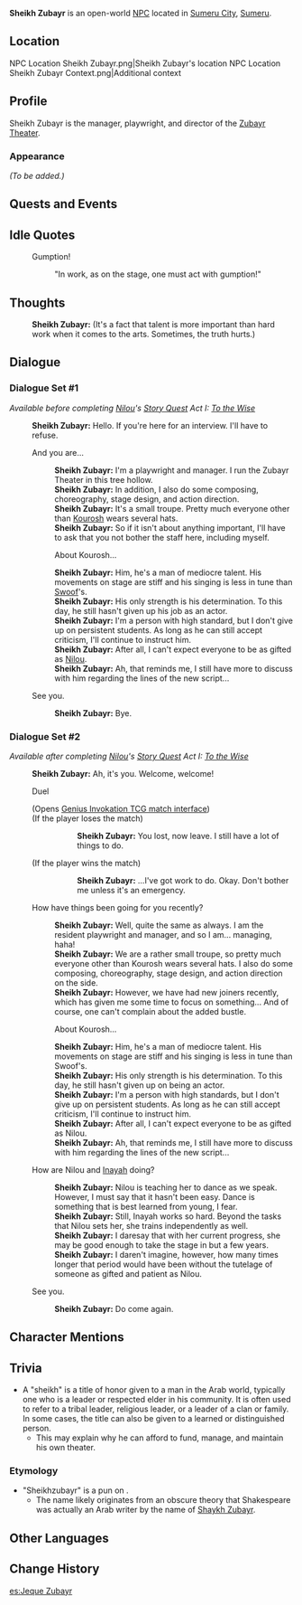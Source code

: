 {{Meta
|missing_NPC_profile  = yes
}}
{{Character Infobox
|type             = Open-World NPC
|image            = NPC Sheikh Zubayr.png
|realname         =
|deceased         =
|region           = Sumeru
|location         = Sumeru
|affiliation      = Zubayr Theater
|title            = Manager of the Zubayr Theater

|ancestry         =
|father           = 
|mother           = 
|spouse           = 
|sibling          = 
|child            = 
|relative         = 

|voiceEN          = 
|voiceCN          = 
|voiceJP          = 
|dialoguereward   = 
}}
'''Sheikh Zubayr''' is an open-world [[NPC]] located in [[Sumeru City]], [[Sumeru]].

==Location==
<gallery>
NPC Location Sheikh Zubayr.png|Sheikh Zubayr's location
NPC Location Sheikh Zubayr Context.png|Additional context
</gallery>

==Profile==
Sheikh Zubayr is the manager, playwright, and director of the [[Zubayr Theater]].

===Appearance===
''(To be added.)''

==Quests and Events==
{{Quests and Events}}

==Idle Quotes==
{{Dialogue Start}}
: {{DIcon|Idle}} Gumption!
:: {{A|VO Sheikh Zubayr 01.ogg}} "In work, as on the stage, one must act with gumption!"
{{Dialogue End}}

==Thoughts==
{{All Schemes to Know Explanation|name=Sheikh Zubayr}}
:{{A|VO Sheikh Zubayr All Schemes to Know 01.ogg}} '''Sheikh Zubayr:''' (It's a fact that talent is more important than hard work when it comes to the arts. Sometimes, the truth hurts.)

==Dialogue==
===Dialogue Set #1===
''Available before completing [[Nilou]]'s [[Lotos Somno Chapter|Story Quest]] Act I: [[To the Wise]]''
{{Dialogue Start}}
:'''Sheikh Zubayr:''' Hello. If you're here for an interview. I'll have to refuse.
:{{DIcon}} And you are...
::'''Sheikh Zubayr:''' I'm a playwright and manager. I run the Zubayr Theater in this tree hollow.
::'''Sheikh Zubayr:''' In addition, I also do some composing, choreography, stage design, and action direction.
::'''Sheikh Zubayr:''' It's a small troupe. Pretty much everyone other than [[Kourosh]] wears several hats.
::'''Sheikh Zubayr:''' So if it isn't about anything important, I'll have to ask that you not bother the staff here, including myself.
::{{DIcon}} About Kourosh...
::'''Sheikh Zubayr:''' Him, he's a man of mediocre talent. His movements on stage are stiff and his singing is less in tune than [[Swoof]]'s.
::'''Sheikh Zubayr:''' His only strength is his determination. To this day, he still hasn't given up his job as an actor.
::'''Sheikh Zubayr:''' I'm a person with high standard, but I don't give up on persistent students. As long as he can still accept criticism, I'll continue to instruct him.
::'''Sheikh Zubayr:''' After all, I can't expect everyone to be as gifted as [[Nilou]].
::'''Sheikh Zubayr:''' Ah, that reminds me, I still have more to discuss with him regarding the lines of the new script...
:{{DIcon}} See you.
::'''Sheikh Zubayr:''' Bye.
{{Dialogue End}}

===Dialogue Set #2===
''Available after completing [[Nilou]]'s [[Lotos Somno Chapter|Story Quest]] Act I: [[To the Wise]]''
{{Dialogue Start}}
:'''Sheikh Zubayr:''' Ah, it's you. Welcome, welcome!
:{{DIcon|TCG}} Duel
:;(Opens [[Genius Invokation TCG/Stage/Sheikh Zubayr/Duel: Sheikh Zubayr|Genius Invokation TCG match interface]])
:;(If the player loses the match)
:::'''Sheikh Zubayr:''' You lost, now leave. I still have a lot of things to do.
:;(If the player wins the match)
:::'''Sheikh Zubayr:''' ...I've got work to do. Okay. Don't bother me unless it's an emergency.
:{{DIcon}} How have things been going for you recently?
::'''Sheikh Zubayr:''' Well, quite the same as always. I am the resident playwright and manager, and so I am... managing, haha!
::'''Sheikh Zubayr:''' We are a rather small troupe, so pretty much everyone other than Kourosh wears several hats. I also do some composing, choreography, stage design, and action direction on the side.
::'''Sheikh Zubayr:''' However, we have had new joiners recently, which has given me some time to focus on something... And of course, one can't complain about the added bustle.
::{{DIcon}} About Kourosh...
::'''Sheikh Zubayr:''' Him, he's a man of mediocre talent. His movements on stage are stiff and his singing is less in tune than Swoof's.
::'''Sheikh Zubayr:''' His only strength is his determination. To this day, he still hasn't given up on being an actor.
::'''Sheikh Zubayr:''' I'm a person with high standards, but I don't give up on persistent students. As long as he can still accept criticism, I'll continue to instruct him.
::'''Sheikh Zubayr:''' After all, I can't expect everyone to be as gifted as Nilou.
::'''Sheikh Zubayr:''' Ah, that reminds me, I still have more to discuss with him regarding the lines of the new script...
:{{DIcon}} How are Nilou and [[Inayah]] doing?
::'''Sheikh Zubayr:''' Nilou is teaching her to dance as we speak. However, I must say that it hasn't been easy. Dance is something that is best learned from young, I fear.
::'''Sheikh Zubayr:''' Still, Inayah works so hard. Beyond the tasks that Nilou sets her, she trains independently as well.
::'''Sheikh Zubayr:''' I daresay that with her current progress, she may be good enough to take the stage in but a few years.
::'''Sheikh Zubayr:''' I daren't imagine, however, how many times longer that period would have been without the tutelage of someone as gifted and patient as Nilou.
:{{DIcon}} See you.
::'''Sheikh Zubayr:''' Do come again.
{{Dialogue End}}
<!--
==Event Dialogue==
===Event Name===
{{Dialogue Start}}
:'''{{subst:PAGENAME}}:'''
{{Dialogue End}}
-->

==Character Mentions==
{{Character Mentions}}

==Trivia==
* A "sheikh" is a title of honor given to a man in the Arab world, typically one who is a leader or respected elder in his community. It is often used to refer to a tribal leader, religious leader, or a leader of a clan or family. In some cases, the title can also be given to a learned or distinguished person.
** This may explain why he can afford to fund, manage, and maintain his own theater.

===Etymology===
* "Sheikhzubayr" is a pun on {{w|William Shakespeare|Shakespeare}}.
** The name likely originates from an obscure theory that Shakespeare was actually an Arab writer by the name of [https://margaretlitvin.com/2011/04/05/qadhafi-shakespeare-was-an-arab-named-shaykh-zubayr/ Shaykh Zubayr].

==Other Languages==
{{Other Languages
|default_hidden = 1
|en      = Sheikh Zubayr
|zhs     = 谢赫祖拜尔
|zhs_rm  = Xièhè Zǔbài'ěr
|zht     = 謝赫祖拜爾
|zht_rm  = Xièhè Zǔbài'ěr
|ja      = シェイクズバイル
|ja_rm   = Sheiku Zubairu
|ko      = 셰이크 주바이르
|es      = Jeque Zubayr
|fr      = Sheikh Zubayr
|ru      = Шейх Зубаир
|th      = Sheikh Zubayr
|vi      = Sheikh Zubayr
|de      = Sheikh Zubayr
|id      = Sheikh Zubayr
|pt      = Sheikh Zubayr
|tr      = Sheikh Zubayr
|it      = Sheikh Zubayr
}}

==Change History==
{{Change History|3.0}}
<!--
==References==
{{Reflist}}
-->
[[es:Jeque Zubayr]]